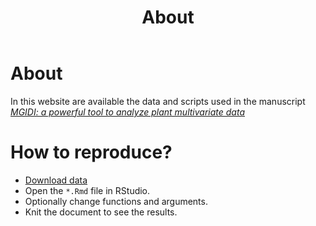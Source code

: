 % About
# <i class="fas fa-glasses"></i>About {-}
In this website are available the data and scripts used in the manuscript [*MGIDI: a powerful tool to analyze plant multivariate data*](https://plantmethods.biomedcentral.com/articles/10.1186/s13007-022-00952-5)


# <i class="fas fa-code"></i>How to reproduce? {-}

* [Download data](https://github.com/TiagoOlivoto/paper_mgidi_pm/archive/refs/heads/master.zip)
* Open the `*.Rmd` file in RStudio.
* Optionally change functions and arguments.
* Knit the document to see the results.


<!-- academic icons -->
<link rel="stylesheet" href="https://cdn.jsdelivr.net/gh/jpswalsh/academicons@1/css/academicons.min.css">
<!-- font awesome -->
<script src="https://kit.fontawesome.com/1f72d6921a.js" crossorigin="anonymous"></script>
